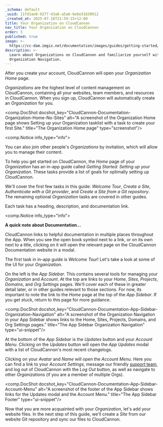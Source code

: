 ```yaml
---
_schema: default
_uuid: 11fd1ae8-9277-43a6-a5a6-6e6e31630912
_created_at: 2025-07-18T21:59:15+12:00
title: Your Organization on CloudCannon
nav_title: Your Organization on CloudCannon
order: 3
published: true
image: >-
  https://cc-dam.imgix.net/documentation/images/guides/getting-started/guide-thumbnails/CloudCannon-Getting-Started-Thumbnail-Universal.png
description: >-
  Learn about Organizations on CloudCannon and familiarize yourself with
  Organization Navigation.
---
```

After you create your account, CloudCannon will open your *Organization Home* page.

*Organizations* are the highest level of content management on CloudCannon, containing all your websites, team members, and resources in CloudCannon. When you sign up, CloudCannon will automatically create an *Organization* for you.

<comp.DocShot docshot_key="CloudCannon-Documentation-Organization-Home-No-Sites" alt="A screenshot of the Organization Home page shows Setting up your Organization tasklist with a task to create your first Site." title="The Organization Home page" type="screenshot"/>

<comp.Notice info_type="info">
  <p>You can also join other people's <em>Organizations</em> by invitation, which will allow you to manage their content.</p>
</comp.Notice>

To help you get started on CloudCannon, the *Home* page of your *Organization* has an in-app guide called *Getting Started: Setting up your Organization*. These tasks provide a list of goals for optimally setting up CloudCannon.

We'll cover the first few tasks in this guide: *Welcome Tour*, *Create a Site*, *Authenticate with a Git provider*, and *Create a Site from a Git repository*. The remaining optional *Organization* tasks are covered in other guides.

Each task has a heading, description, and documentation link.

<comp.Notice info_type="info">
  <p><strong>A quick note about Documentation...</strong></p><p>CloudCannon links to helpful documentation in multiple places throughout the App. When you see the open book symbol next to a link, or on its own next to a title, clicking on it will open the relevant page on the CloudCannon Documentation website in a modal.</p><comp.DocShot docshot_key="CloudCannon-Documentation-Organization-Home-Task-Title-Inline-Docs-Link" alt="A screenshot of the title of an onboarding task shows the blue open book icon, indicating a relevant docs link for this topic." title="Task with inline docs link" type="ui-snippet"/><comp.DocShot docshot_key="CloudCannon-Documentation-Create-A-Site-Page-Docs-Link" alt="A screenshot of an in-app documentation link." title="In-App Documentation Links" type="ui-snippet"/>
</comp.Notice>

The first task in in-app guide is *Welcome Tour*! Let's take a look at some of the UI for your *Organization*.

On the left is the *App Sidebar*. This contains several tools for managing your *Organization* and *Account*. At the top are links to your *Home*, *Sites*, *Projects*, *Domains*, and *Org Settings* pages. We'll cover each of these in greater detail later, or in other guides relevant to those sections. For now, its important to note the link to the *Home* page at the top of the *App Sidebar*. If you get stuck, return to this page for more guidance.

<comp.DocShot docshot_key="CloudCannon-Documentation-App-Sidebar-Organization-Navigation" alt="A screenshot of the Organization Navigation in your App Sidebar shows links to the Home, Sites, Projects, Domains, and Org Settings pages." title="The App Sidebar Organization Navigation" type="ui-snippet"/>

At the bottom of the *App Sidebar* is the *Updates* button and your *Account Menu*. Clicking on the *Updates* button will open the *App Updates* modal with a list of CloudCannon's most recent changelogs.

Clicking on your *Avatar* and *Name* will open the *Account Menu*. Here you can find a link to your *Account Settings*, message our friendly [support team](/support/), and log out of CloudCannon with the *Log Out* button, as well as navigate to other *Organizations* (if you are a member of multiple Orgs).

<comp.DocShot docshot_key="CloudCannon-Documentation-App-Sidebar-Account-Menu" alt="A screenshot of the footer of the App Sidebar shows links for the Updates modal and the Account Menu." title="The App Sidebar Footer" type="ui-snippet"/>

Now that you are more acquainted with your *Organization*, let's add your website files. In the next step of this guide, we'll create a *Site* from our website Git repository and sync our files to CloudCannon.